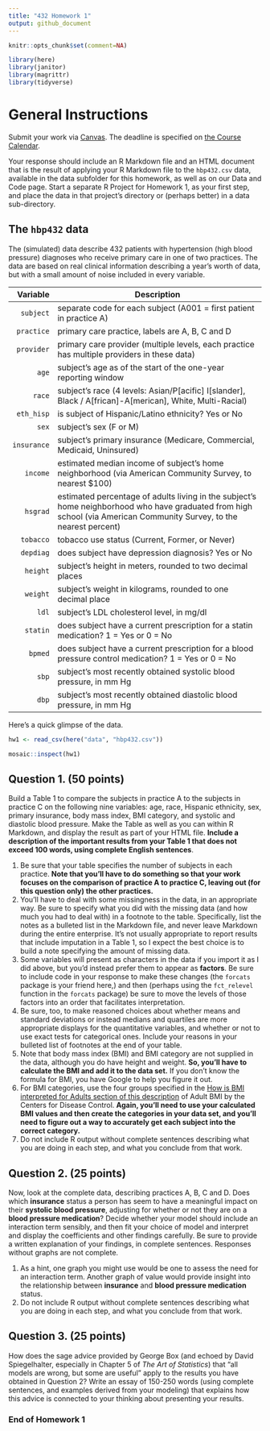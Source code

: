 ---
title: "432 Homework 1"
output: github_document
---

```{r set-options, echo=FALSE, cache=FALSE, message = FALSE}
knitr::opts_chunk$set(comment=NA)

library(here)
library(janitor)
library(magrittr)
library(tidyverse)
```

# General Instructions

Submit your work via [Canvas](https://canvas.case.edu/). The deadline is specified on [the Course Calendar](https://github.com/THOMASELOVE/2020-432/blob/master/calendar.md).

Your response should include an R Markdown file and an HTML document that is the result of applying your R Markdown file to the `hbp432.csv` data, available in the data subfolder for this homework, as well as on our Data and Code page. 
Start a separate R Project for Homework 1, as your first step, and place the data in that project's directory or (perhaps better) in a data sub-directory.

## The `hbp432` data

The (simulated) data describe 432 patients with hypertension (high blood pressure) diagnoses who receive primary care in one of two practices. The data are based on real clinical information describing a year's worth of data, but with a small amount of noise included in every variable.

Variable    | Description
----------: | --------------------------------------------------------------------------------------------------------
`subject`   | separate code for each subject (A001 = first patient in practice A)
`practice`  | primary care practice, labels are A, B, C and D
`provider`  | primary care provider (multiple levels, each practice has multiple providers in these data)
`age`       | subject's age as of the start of the one-year reporting window
`race`      | subject's race (4 levels: Asian/P[acific] I[slander], Black / A[frican]-A[merican], White, Multi-Racial)
`eth_hisp`  | is subject of Hispanic/Latino ethnicity? Yes or No
`sex`       | subject's sex (F or M)
`insurance` | subject's primary insurance (Medicare, Commercial, Medicaid, Uninsured)
`income`    | estimated median income of subject's home neighborhood (via American Community Survey, to nearest $100)
`hsgrad`    | estimated percentage of adults living in the subject's home neighborhood who have graduated from high school (via American Community Survey, to the nearest percent)
`tobacco`   | tobacco use status (Current, Former, or Never)
`depdiag`   | does subject have depression diagnosis? Yes or No
`height`    | subject's height in meters, rounded to two decimal places
`weight`    | subject's weight in kilograms, rounded to one decimal place
`ldl`       | subject's LDL cholesterol level, in mg/dl
`statin`    | does subject have a current prescription for a statin medication? 1 = Yes or 0 = No
`bpmed`     | does subject have a current prescription for a blood pressure control medication? 1 = Yes or 0 = No
`sbp`       | subject's most recently obtained systolic blood pressure, in mm Hg
`dbp`       | subject's most recently obtained diastolic blood pressure, in mm Hg

Here's a quick glimpse of the data.

```{r, message = FALSE, warning = FALSE}
hw1 <- read_csv(here("data", "hbp432.csv"))

mosaic::inspect(hw1)
```


## Question 1. (50 points)

Build a Table 1 to compare the subjects in practice A to the subjects in practice C on the following nine variables: age, race, Hispanic ethnicity, sex, primary insurance, body mass index, BMI category, and systolic and diastolic blood pressure. Make the Table as well as you can within R Markdown, and display the result as part of your HTML file. **Include a description of the important results from your Table 1 that does not exceed 100 words, using complete English sentences**.

1. Be sure that your table specifies the number of subjects in each practice. **Note that you'll have to do something so that your work focuses on the comparison of practice A to practice C, leaving out (for this question only) the other practices.**
2. You'll have to deal with some missingness in the data, in an appropriate way. Be sure to specify what you did with the missing data (and how much you had to deal with) in a footnote to the table. Specifically, list the notes as a bulleted list in the Markdown file, and never leave Markdown during the entire enterprise. It's not usually appropriate to report results that include imputation in a Table 1, so I expect the best choice is to build a note specifying the amount of missing data.
3. Some variables will present as characters in the data if you import it as I did above, but you'd instead prefer them to appear as **factors**. Be sure to include code in your response to make these changes (the `forcats` package is your friend here,) and then (perhaps using the `fct_relevel` function in the `forcats` package) be sure to move the levels of those factors into an order that facilitates interpretation.
4. Be sure, too, to make reasoned choices about whether means and standard deviations or instead medians and quartiles are more appropriate displays for the quantitative variables, and whether or not to use exact tests for categorical ones. Include your reasons in your bulleted list of footnotes at the end of your table.
5. Note that body mass index (BMI) and BMI category are not supplied in the data, although you do have height and weight. **So, you'll have to calculate the BMI and add it to the data set.** If you don't know the formula for BMI, you have Google to help you figure it out.
6. For BMI categories, use the four groups specified in the [How is BMI interpreted for Adults section of this description](https://www.cdc.gov/healthyweight/assessing/bmi/adult_bmi/index.html) of Adult BMI by the Centers for Disease Control. **Again, you'll need to use your calculated BMI values and then create the categories in your data set, and you'll need to figure out a way to accurately get each subject into the correct category.**
7. Do not include R output without complete sentences describing what you are doing in each step, and what you conclude from that work.

## Question 2. (25 points)

Now, look at the complete data, describing practices A, B, C and D. Does which **insurance** status a person has seem to have a meaningful impact on their **systolic blood pressure**, adjusting for whether or not they are on a **blood pressure medication**? Decide whether your model should include an interaction term sensibly, and then fit your choice of model and interpret and display the coefficients and other findings carefully. Be sure to provide a written explanation of your findings, in complete sentences. Responses without graphs are not complete. 

1. As a hint, one graph you might use would be one to assess the need for an interaction term. Another graph of value would provide insight into the relationship between **insurance** and **blood pressure medication** status.
2. Do not include R output without complete sentences describing what you are doing in each step, and what you conclude from that work.

## Question 3. (25 points)

How does the sage advice provided by George Box (and echoed by David Spiegelhalter, especially in Chapter 5 of *The Art of Statistics*) that "all models are wrong, but some are useful" apply to the results you have obtained in Question 2? Write an essay of 150-250 words (using complete sentences, and examples derived from your modeling) that explains how this advice is connected to your thinking about presenting your results.

### End of Homework 1
